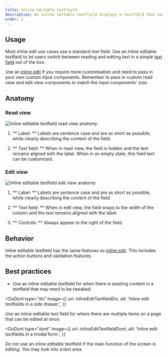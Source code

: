 ```yaml
---
title: Inline editable textfield
description: An inline editable textfield displays a textfield that switches between reading and editing on the same page.
order: 2
---
```



## Usage

Most inline edit use cases use a standard text field. Use an inline editable textfield to let users switch between reading and editing text in a simple [text field](/components/textfield) out of the box.

Use an [inline edit](/components/inline-edit) if you require more customisation and need to pass in your own custom input components. Remember to pass in custom read view and edit view components to match the input components' size.

## Anatomy

### Read view

![Inline editable textfield read view anatomy](/images/inline-editable-textfield-anatomy-read.png)

1. ** Label: ** Labels are sentence case and are as short as possible, while clearly describing the content of the field.

2. ** Text field: ** When in read view, the field is hidden and the text remains aligned with the label. When in an empty state, this field text can be customized.

### Edit view

![Inline editable textfield edit view anatomy](/images/inline-editable-textfield-anatomy-edit.png)

1. ** Label: ** Labels are sentence case and are as short as possible, while clearly describing the content of the field.

2. ** Text field: ** When in edit view, the field snaps to the width of the column and the text remains aligned with the label.

3. ** Controls: ** Always appear to the right of the field.

## Behavior

Inline editable textfield has the same features as [inline edit](/components/inline-edit). This includes the action buttons and validation features.

## Best practices

- Use an inline editable textfield for when there is existing content in a textfield that may need to be tweaked.

<DoDont
  type="do"
  image={{
    url: inlineEditTextfieldDo,
    alt: 'Inline edit textfields in a side drawer.',
  }}
>
  Use an inline editable text field for where there are multiple items on a page
  that can be edited at once.
</DoDont>

<DoDont
  type="dont"
  image={{
    url: inlineEditTextfieldDont,
    alt: 'Inline edit textfields in a modal form.',
  }}
>
  Do not use an inline editable textfield if the main function of the screen is
  editing. You may look into a text area.
</DoDont>
